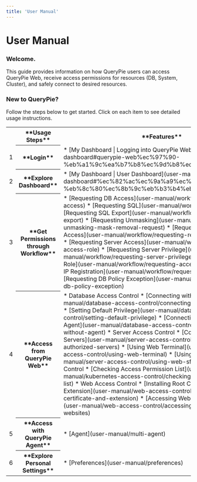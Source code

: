 ```yaml
---
title: 'User Manual'
---
```


# User Manual

### Welcome.

This guide provides information on how QueryPie users can access QueryPie Web, receive access permissions for resources (DB, System, Cluster), and safely connect to desired resources.


### New to QueryPie?

Follow the steps below to get started. Click on each item to see detailed usage instructions.

<table data-table-width="760" data-layout="default" local-id="c53b8e8a-3f68-476f-aa0a-03f2f0eb700f">
<colgroup>
<col/>
<col/>
<col/>
</colgroup>
<tbody>
<tr>
<th>
</th>
<th data-highlight-colour="var(--ds-background-accent-gray-subtlest, #F4F5F7)">
**Usage Steps**
</th>
<th data-highlight-colour="var(--ds-background-accent-gray-subtlest, #F4F5F7)">
**Features**
</th>
</tr>
<tr>
<td>
1
</td>
<th data-highlight-colour="var(--ds-background-accent-gray-subtlest, #F4F5F7)">
**Login**
</th>
<td>
* [My Dashboard | Logging into QueryPie Web](user-manual/my-dashboard#querypie-web%ec%97%90-%eb%a1%9c%ea%b7%b8%ec%9d%b8%ed%95%98%ea%b8%b0) 
</td>
</tr>
<tr>
<td>
2
</td>
<th data-highlight-colour="var(--ds-background-accent-gray-subtlest, #F4F5F7)">
**Explore Dashboard**
</th>
<td>
* [My Dashboard | User Dashboard](user-manual/my-dashboard#%ec%82%ac%ec%9a%a9%ec%9e%90-%eb%8c%80%ec%8b%9c%eb%b3%b4%eb%93%9c) 
</td>
</tr>
<tr>
<td>
3
</td>
<th data-highlight-colour="var(--ds-background-accent-gray-subtlest, #F4F5F7)">
**Get Permissions through Workflow**
</th>
<td>
* [Requesting DB Access](user-manual/workflow/requesting-db-access)
* [Requesting SQL](user-manual/workflow/requesting-sql)
* [Requesting SQL Export](user-manual/workflow/requesting-sql-export)
* [Requesting Unmasking](user-manual/workflow/requesting-unmasking-mask-removal-request)
* [Requesting Restricted Data Access](user-manual/workflow/requesting-restricted-data-access)
* [Requesting Server Access](user-manual/workflow/requesting-access-role)
* [Requesting Server Privilege](user-manual/workflow/requesting-server-privilege)
* [Requesting Access Role](user-manual/workflow/requesting-access-role)
* [Requesting IP Registration](user-manual/workflow/requesting-ip-registration)
* [Requesting DB Policy Exception](user-manual/workflow/requesting-db-policy-exception)
</td>
</tr>
<tr>
<td>
4
</td>
<th data-highlight-colour="var(--ds-background-accent-gray-subtlest, #F4F5F7)">
**Access from QueryPie Web**
</th>
<td>
* Database Access Control 
    * [Connecting with Web SQL Editor](user-manual/database-access-control/connecting-with-web-sql-editor)
    * [Setting Default Privilege](user-manual/database-access-control/setting-default-privilege)
    * [Connecting to Proxy without Agent](user-manual/database-access-control/connecting-to-proxy-without-agent)
* Server Access Control
    * [Connecting to Authorized Servers](user-manual/server-access-control/connecting-to-authorized-servers) 
    * [Using Web Terminal](user-manual/server-access-control/using-web-terminal)
    * [Using Web SFTP](user-manual/server-access-control/using-web-sftp)
* Kubernetes Access Control
    * [Checking Access Permission List](user-manual/kubernetes-access-control/checking-access-permission-list)
* Web Access Control
    * [Installing Root CA Certificate and Extension](user-manual/web-access-control/installing-root-ca-certificate-and-extension)
    * [Accessing Web Applications (Websites)](user-manual/web-access-control/accessing-web-applications-websites)
</td>
</tr>
<tr>
<td>
5
</td>
<th data-highlight-colour="var(--ds-background-accent-gray-subtlest, #F4F5F7)">
**Access with QueryPie Agent**
</th>
<td>
* [Agent](user-manual/multi-agent)
</td>
</tr>
<tr>
<td>
6
</td>
<th data-highlight-colour="var(--ds-background-accent-gray-subtlest, #F4F5F7)">
**Explore Personal Settings**
</th>
<td>
* [Preferences](user-manual/preferences)
</td>
</tr>
</tbody>
</table>

